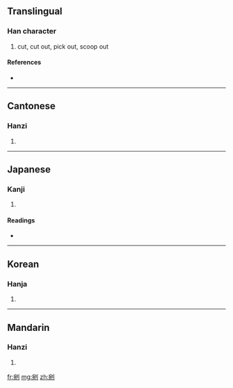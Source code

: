 ==Translingual==

===Han character===
{{Han char|rn=18|rad=刀|as=08|sn=10|four=3220<sub>0</sub>|canj=十山中弓 (JULN)}}

# cut, cut out, pick out, scoop out

====References====
* {{Han ref|kx=0141.160|dkj=02044|dj=0321.020|hdz=10346.020|uh=525C|ud=21084|bh=ADE6|bd=44518}}

----

==Cantonese==

===Hanzi===
{{yue-hanzi|jyut=|y=wun1}}

# {{defn|Cantonese}}

----

==Japanese==

===Kanji===
{{ja-kanji|grade=|rs=刀08}}

# {{defn|Japanese}}

====Readings====
* {{ja-readings|on=[[わん]] (wan)|kun=[[けずる]] (kezuru), [[えぐる]] (eguru)}}

----

==Korean==

===Hanja===
{{ko-hanja|hangeul=완|rv=wan|mr=wan}}

# {{defn|Korean}}

----

==Mandarin==

===Hanzi===
{{cmn-hanzi|pin=[[wān]] ([[wan1]])|wg=wan<sup>1</sup>}}

# {{defn|Mandarin}}

[[fr:剜]]
[[mg:剜]]
[[zh:剜]]